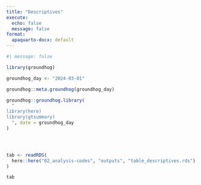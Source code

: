 ```yaml
---
title: "Descriptives"
execute:
  echo: false
  message: false
format:
  apaquarto-docx: default
---
```


```r
#| message: false

library(groundhog)

groundhog_day <- "2024-03-01"

groundhog::meta.groundhog(groundhog_day)

groundhog::groundhog.library(
  "
library(here)
library(gtsummary)
  ", date = groundhog_day
)




tab <- readRDS(
  here::here("02_analysis-codes", "outputs", "table_descriptives.rds")
)

tab
```

